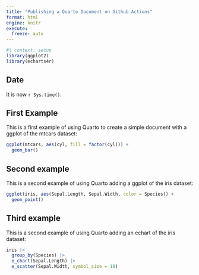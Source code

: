 ```yaml
---
title: "Publishing a Quarto Document on Github Actions"
format: html
engine: knitr
execute:
  freeze: auto
---
```


```r
#| context: setup
library(ggplot2)
library(echarts4r)
```

## Date

It is now `r Sys.time()`.

## First Example

This is a first example of using Quarto to create a simple document with a ggplot of the mtcars dataset:

```r
ggplot(mtcars, aes(cyl, fill = factor(cyl))) +
  geom_bar()
```

## Second example

This is a second example of using Quarto adding a ggplot of the iris dataset:

```r
ggplot(iris, aes(Sepal.Length, Sepal.Width, color = Species)) +
  geom_point()
```

## Third example

This is a second example of using Quarto adding an echart of the iris dataset:

```r
iris |> 
  group_by(Species) |> 
  e_chart(Sepal.Length) |> 
  e_scatter(Sepal.Width, symbol_size = 10)
```
